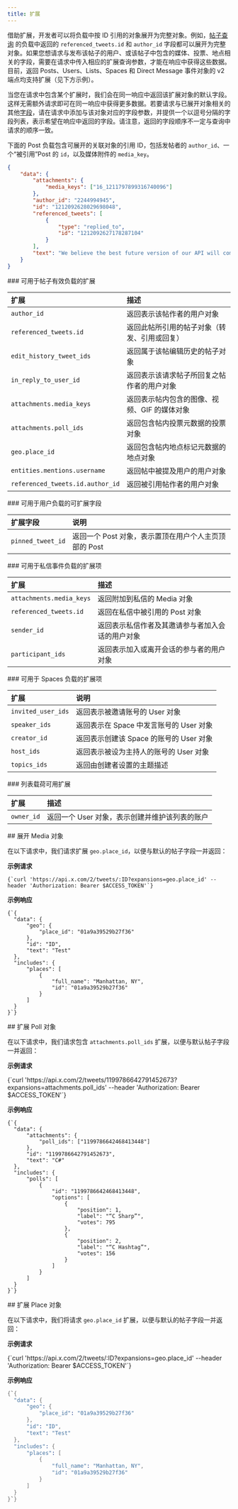 ```yaml
---
title: 扩展
---
```


借助扩展，开发者可以将负载中按 ID 引用的对象展开为完整对象。例如，[帖子查询](/zh/x-api/posts/lookup/introduction) 的负载中返回的 `referenced_tweets.id` 和 `author_id` 字段都可以展开为完整对象。如果您想请求与发布该帖子的用户、或该帖子中包含的媒体、投票、地点相关的字段，需要在请求中传入相应的扩展查询参数，才能在响应中获得这些数据。目前，返回 Posts、Users、Lists、Spaces 和 Direct Message 事件对象的 v2 端点均支持扩展（见下方示例）。

当您在请求中包含某个扩展时，我们会在同一响应中返回该扩展对象的默认字段。这样无需额外请求即可在同一响应中获得更多数据。若要请求与已展开对象相关的其他[字段](/zh/x-api/fundamentals/fields)，请在请求中添加与该对象对应的字段参数，并提供一个以逗号分隔的字段列表，表示希望在响应中返回的字段。请注意，返回的字段顺序不一定与查询中请求的顺序一致。

下面的 Post 负载包含可展开的关联对象的引用 ID，包括发帖者的 `author_id`、一个“被引用”Post 的 `id`，以及媒体附件的 `media_key`。

```json
{
    "data": {
        "attachments": {
            "media_keys": ["16_1211797899316740096"]
        },
        "author_id": "2244994945",
        "id": "1212092628029698048",
        "referenced_tweets": [
            {
                "type": "replied_to",
                "id": "1212092627178287104"
            }
        ],
        "text": "We believe the best future version of our API will come from building it with YOU. Here’s to another great year with everyone who builds on the Twitter platform. We can’t wait to continue working with you in the new year. https://t.co/yvxdK6aOo2"
    }
}
```

<div id="available-expansions-for-post-payloads">
  ### 可用于帖子有效负载的扩展
</div>

| 扩展                          | 描述                                                                                |
|:--------------------------------|:------------------------------------------------------------------------------------|
| `author_id`                    | 返回表示该帖作者的用户对象                                                           |
| `referenced_tweets.id`         | 返回此帖所引用的帖子对象（转发、引用或回复）                                          |
| `edit_history_tweet_ids`       | 返回属于该帖编辑历史的帖子对象                                                       |
| `in_reply_to_user_id`          | 返回表示该请求帖子所回复之帖作者的用户对象                                            |
| `attachments.media_keys`       | 返回表示帖内包含的图像、视频、GIF 的媒体对象                                          |
| `attachments.poll_ids`         | 返回包含帖内投票元数据的投票对象                                                     |
| `geo.place_id`                 | 返回包含帖内地点标记元数据的地点对象                                                 |
| `entities.mentions.username`   | 返回帖中被提及用户的用户对象                                                         |
| `referenced_tweets.id.author_id` | 返回被引用帖作者的用户对象                                                          |

<div id="available-expansion-for-user-payloads">
  ### 可用于用户负载的可扩展字段
</div>

| 扩展字段            | 说明                                                         |
|:--------------------|:-----------------------------------------------------------|
| `pinned_tweet_id`  | 返回一个 Post 对象，表示置顶在用户个人主页顶部的 Post |

<div id="available-expansions-for-direct-message-event-payloads">
  ### 可用于私信事件负载的扩展项
</div>

| 扩展                     | 描述                                                                       |
|:--------------------------|:---------------------------------------------------------------------------|
| `attachments.media_keys` | 返回附加到私信的 Media 对象                                                |
| `referenced_tweets.id`   | 返回在私信中被引用的 Post 对象                                             |
| `sender_id`              | 返回表示私信作者及其邀请参与者加入会话的用户对象                           |
| `participant_ids`        | 返回表示加入或离开会话的参与者的用户对象                                   |

<div id="available-expansions-for-spaces-payloads">
  ### 可用于 Spaces 负载的扩展项
</div>

| 扩展              | 说明                                                         |
|:--------------------|:-----------------------------------------------------------|
| `invited_user_ids` | 返回表示被邀请账号的 User 对象                               |
| `speaker_ids`      | 返回表示在 Space 中发言账号的 User 对象                      |
| `creator_id`       | 返回表示创建该 Space 的账号的 User 对象                      |
| `host_ids`         | 返回表示被设为主持人的账号的 User 对象                       |
| `topics_ids`       | 返回由创建者设置的主题描述                                   |

<div id="available-expansion-for-lists-payloads">
  ### 列表载荷可用扩展
</div>

| 扩展   | 描述                                                    |
|:-------------|:----------------------------------------------------------------|
| `owner_id`  | 返回一个 User 对象，表示创建并维护该列表的账户 |

<div id="expanding-the-media-object">
  ## 展开 Media 对象
</div>

在以下请求中，我们请求扩展 `geo.place_id`，以便与默认的帖子字段一并返回：

**示例请求**

```
{`curl 'https://api.x.com/2/tweets/:ID?expansions=geo.place_id' --header 'Authorization: Bearer $ACCESS_TOKEN'`}
```

**示例响应**

```
{`{
  "data": {
      "geo": {
          "place_id": "01a9a39529b27f36"
      },
      "id": "ID",
      "text": "Test"
  },
  "includes": {
      "places": [
          {
              "full_name": "Manhattan, NY",
              "id": "01a9a39529b27f36"
          }
      ]
  }
}`}

```

<div id="expanding-the-poll-object">
  ## 扩展 Poll 对象
</div>

在以下请求中，我们请求包含 `attachments.poll_ids` 扩展，以便与默认帖子字段一并返回：

**示例请求**

<CodeBlock language="bash">
  {`curl 'https://api.x.com/2/tweets/1199786642791452673?expansions=attachments.poll_ids' --header 'Authorization: Bearer $ACCESS_TOKEN'`}
</CodeBlock>

**示例响应**

```
{`{
  "data": {
      "attachments": {
          "poll_ids": ["1199786642468413448"]
      },
      "id": "1199786642791452673",
      "text": "C#"
  },
  "includes": {
      "polls": [
          {
              "id": "1199786642468413448",
              "options": [
                  {
                      "position": 1,
                      "label": "“C Sharp”",
                      "votes": 795
                  },
                  {
                      "position": 2,
                      "label": "“C Hashtag”",
                      "votes": 156
                  }
              ]
          }
      ]
  }
}`}
```

<div id="expanding-the-place-object">
  ## 扩展 Place 对象
</div>

在以下请求中，我们将请求 `geo.place_id` 扩展，以便与默认的帖子字段一并返回：

**示例请求**

<CodeBlock language="bash">
  {`curl 'https://api.x.com/2/tweets/:ID?expansions=geo.place_id' --header 'Authorization: Bearer $ACCESS_TOKEN'`}
</CodeBlock>

**示例响应**

```s
{`{
  "data": {
      "geo": {
          "place_id": "01a9a39529b27f36"
      },
      "id": "ID",
      "text": "Test"
  },
  "includes": {
      "places": [
          {
              "full_name": "Manhattan, NY",
              "id": "01a9a39529b27f36"
          }
      ]
  }
}`}
```